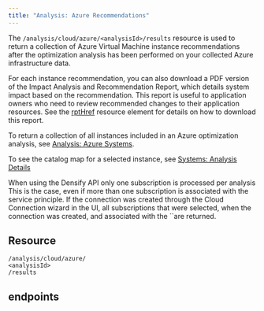 ```yaml
---
title: "Analysis: Azure Recommendations"
---
```



The `/analysis/cloud/azure/<analysisId>/results` resource is used to return a collection of Azure Virtual Machine instance recommendations after the optimization analysis has been performed on your collected Azure infrastructure data.

For each instance recommendation, you can also download a PDF version of the Impact Analysis and Recommendation Report, which details system impact based on the recommendation. This report is useful to application owners who need to review recommended changes to their application resources. See the [rptHref](#_rptHref) resource element for details on how to download this report.

To return a collection of all instances included in an Azure optimization analysis, see [Analysis: Azure Systems](./Analysis_Azure_Systems).

To see the catalog map for a selected instance, see [Systems: Analysis Details](./Systems_Analysis_Details)

<Note>
When using the Densify API only one subscription is processed per analysis This is the case, even if more than one subscription is associated with the service principle. If the connection was created through the Cloud Connection wizard in the UI, all subscriptions that were selected, when the connection was created, and associated with the `<analysisId>`are returned.
</Note>


## Resource

```
/analysis/cloud/azure/
<analysisId>
/results
```

## endpoints

<CardGroup cols={2}>
    <Card title="List Azure Recommendations" href="/docs-api/WebHelp_Densify_API_Cloud/Content/API_Guide/Analysis_Azure_Results/listAzureRecommendations" arrow/>
</CardGroup>